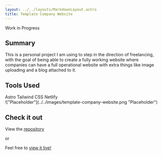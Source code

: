 ```yaml
---
layout: ../../layouts/MarkdownLayout.astro
title: Template Company Website
---
```



Work in Progress

## Summary

This is a personal project I am using to step in the direction of freelancing, with the goal of being able
to create a fully working website where companies can have a full operational website with extra things like
image uploading and a blog attached to it.

## Tools Used

<div class="flex flex-wrap justify-center gap-4">
  <SkillTag>Astro</SkillTag>
  <SkillTag>Tailwind CSS</SkillTag>
  <SkillTag>Netlify</SkillTag>
</div>

<div class="mt-8">
  !["Placeholder"](../../images/template-company-website.png "Placeholder")
</div>

## Check it out

View the [<u>repository</u>](https://github.com/brendokht/template-company-website)

or

Feel free to [<u>view it live!</u>](https://brendokht-company-template.netlify.app/)
